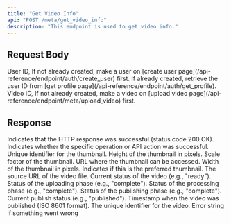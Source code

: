 ```yaml
---
title: "Get Video Info"
api: "POST /meta/get_video_info"
description: "This endpoint is used to get video info."
---
```


## Request Body

<ParamField body="userId" type="string" required>
	User ID, If not already created, make a user on [create user
	page](/api-reference/endpoint/auth/create_user) first. If already created,
	retrieve the user ID from [get profile
	page](/api-reference/endpoint/auth/get_profile).
</ParamField>

<ParamField body="videoId" type="string" required>
	Video ID, If not already created, make a video on [upload video
	page](/api-reference/endpoint/meta/upload_video) first.
</ParamField>

## Response

<ResponseField name="success" type="boolean">
	Indicates that the HTTP response was successful (status code 200 OK).
</ResponseField>

<ResponseField name="results" type="object">
	<Expandable title="Results Object">
		<ResponseField name="success" type="boolean">
			Indicates whether the specific operation or API action was
			successful.
		</ResponseField>
		<ResponseField name="video" type="object">
			<Expandable title="Video Object">
				<ResponseField name="thumbnails" type="object">
					<Expandable title="Thumbnails Object">
						<ResponseField name="data" type="array">
							<Expandable title="Thumbnail Data Array">
								<Expandable title="Thumbnail Object">
									<ResponseField name="id" type="string">
										Unique identifier for the thumbnail.
									</ResponseField>
									<ResponseField name="height" type="number">
										Height of the thumbnail in pixels.
									</ResponseField>
									<ResponseField name="scale" type="number">
										Scale factor of the thumbnail.
									</ResponseField>
									<ResponseField name="uri" type="string">
										URL where the thumbnail can be accessed.
									</ResponseField>
									<ResponseField name="width" type="number">
										Width of the thumbnail in pixels.
									</ResponseField>
									<ResponseField
										name="is_preferred"
										type="boolean"
									>
										Indicates if this is the preferred
										thumbnail.
									</ResponseField>
								</Expandable>
							</Expandable>
						</ResponseField>
					</Expandable>
				</ResponseField>
				<ResponseField name="source" type="string">
					The source URL of the video file.
				</ResponseField>
				<ResponseField name="status" type="object">
					<Expandable title="Status Object">
						<ResponseField name="video_status" type="string">
							Current status of the video (e.g., "ready").
						</ResponseField>
						<ResponseField name="uploading_phase" type="object">
							<Expandable title="Uploading Phase Object">
								<ResponseField name="status" type="string">
									Status of the uploading phase (e.g.,
									"complete").
								</ResponseField>
							</Expandable>
						</ResponseField>
						<ResponseField name="processing_phase" type="object">
							<Expandable title="Processing Phase Object">
								<ResponseField name="status" type="string">
									Status of the processing phase (e.g.,
									"complete").
								</ResponseField>
							</Expandable>
						</ResponseField>
						<ResponseField name="publishing_phase" type="object">
							<Expandable title="Publishing Phase Object">
								<ResponseField name="status" type="string">
									Status of the publishing phase (e.g.,
									"complete").
								</ResponseField>
								<ResponseField
									name="publish_status"
									type="string"
								>
									Current publish status (e.g., "published").
								</ResponseField>
								<ResponseField
									name="publish_time"
									type="string"
								>
									Timestamp when the video was published (ISO
									8601 format).
								</ResponseField>
							</Expandable>
						</ResponseField>
					</Expandable>
				</ResponseField>
				<ResponseField name="id" type="string">
					The unique identifier for the video.
				</ResponseField>
			</Expandable>
		</ResponseField>
		<ResponseField name="error" type="string">
			Error string if something went wrong
		</ResponseField>
	</Expandable>
</ResponseField>
